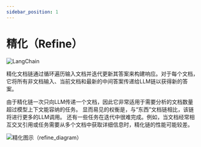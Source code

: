 ```yaml
---
sidebar_position: 1
---
```

# 精化（Refine）
![LangChain](https://pica.zhimg.com/50/v2-56e8bbb52aa271012541c1fe1ceb11a2_r.gif 'LangChain中文网')


精化文档链通过循环遍历输入文档并迭代更新其答案来构建响应。对于每个文档，它将所有非文档输入、当前文档和最新的中间答案传递给LLM链以获得新的答案。

由于精化链一次只向LLM传递一个文档，因此它非常适用于需要分析的文档数量超过模型上下文能容纳的任务。
显而易见的权衡是，与“东西”文档链相比，该链将进行更多的LLM调用。
还有一些任务在迭代中很难完成。例如，当文档经常相互交叉引用或任务需要从多个文档中获取详细信息时，精化链的性能可能较差。

![精化图示（refine_diagram）](/img/refine.jpg)